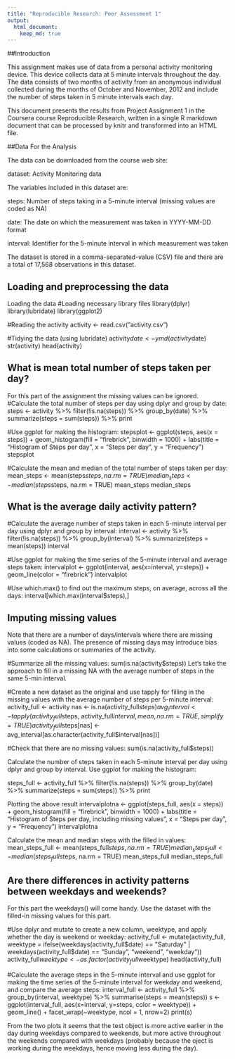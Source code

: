 ```yaml
---
title: "Reproducible Research: Peer Assessment 1"
output: 
  html_document:
    keep_md: true
---
```

##Introduction

This assignment makes use of data from a personal activity monitoring device. This device collects data at 5 minute intervals throughout the day. The data consists of two months of activity from an anonymous individual collected during the months of October and November, 2012 and include the number of steps taken in 5 minute intervals each day.

This document presents the results from Project Assignment 1 in the Coursera course Reproducible Research, written in a single R markdown document that can be processed by knitr and transformed into an HTML file.

##Data For the Analysis

The data can be downloaded from the course web site:

dataset: Activity Monitoring data

The variables included in this dataset are:

steps: Number of steps taking in a 5-minute interval (missing values are coded as NA)

date: The date on which the measurement was taken in YYYY-MM-DD format

interval: Identifier for the 5-minute interval in which measurement was taken

The dataset is stored in a comma-separated-value (CSV) file and there are a total of 17,568 observations in this dataset.

## Loading and preprocessing the data
Loading the data
#Loading necessary library files
library(dplyr)
library(lubridate)
library(ggplot2)

#Reading the activity
activity <- read.csv("activity.csv")

#Tidying the data (using lubridate)
activity$date <- ymd(activity$date)
str(activity)
head(activity)


## What is mean total number of steps taken per day?
For this part of the assignment the missing values can be ignored.
#Calculate the total number of steps per day using dplyr and group by date:
steps <- activity %>%
  filter(!is.na(steps)) %>%
  group_by(date) %>%
  summarize(steps = sum(steps)) %>%
  print

#Use ggplot for making the histogram:
stepsplot <- ggplot(steps, aes(x = steps)) +
  geom_histogram(fill = "firebrick", binwidth = 1000) +
  labs(title = "Histogram of Steps per day", x = "Steps per day", y = "Frequency")
stepsplot

#Calculate the mean and median of the total number of steps taken per day:
mean_steps <- mean(steps$steps, na.rm = TRUE)
median_steps <- median(steps$steps, na.rm = TRUE)
mean_steps
median_steps


## What is the average daily activity pattern?
#Calculate the average number of steps taken in each 5-minute interval per day using dplyr and group by interval:
interval <- activity %>%
  filter(!is.na(steps)) %>%
  group_by(interval) %>%
  summarize(steps = mean(steps))
interval

#Use ggplot for making the time series of the 5-minute interval and average steps taken:
intervalplot <- ggplot(interval, aes(x=interval, y=steps)) +
  geom_line(color = "firebrick")
intervalplot

#Use which.max() to find out the maximum steps, on average, across all the days:
interval[which.max(interval$steps),]


## Imputing missing values
Note that there are a number of days/intervals where there are missing values (coded as NA). The presence of missing days may introduce bias into some calculations or summaries of the activity.

#Summarize all the missing values:
sum(is.na(activity$steps))
Let’s take the approach to fill in a missing NA with the average number of steps in the same 5-min interval.

#Create a new dataset as the original and use tapply for filling in the missing values with the average number of steps per 5-minute interval:
activity_full <- activity
nas <- is.na(activity_full$steps)
avg_interval <- tapply(activity_full$steps, activity_full$interval, mean, na.rm=TRUE, simplify=TRUE)
activity_full$steps[nas] <- avg_interval[as.character(activity_full$interval[nas])]

#Check that there are no missing values:
sum(is.na(activity_full$steps))

Calculate the number of steps taken in each 5-minute interval per day using dplyr and group by interval. Use ggplot for making the histogram:

steps_full <- activity_full %>%
  filter(!is.na(steps)) %>%
  group_by(date) %>%
  summarize(steps = sum(steps)) %>%
  print

Plotting the above result
intervalplotna <- ggplot(steps_full, aes(x = steps)) +
  geom_histogram(fill = "firebrick", binwidth = 1000) +
  labs(title = "Histogram of Steps per day, including missing values", x = "Steps per day", y = "Frequency")
intervalplotna

Calculate the mean and median steps with the filled in values:
mean_steps_full <- mean(steps_full$steps, na.rm = TRUE)
median_steps_full <- median(steps_full$steps, na.rm = TRUE)
mean_steps_full
median_steps_full


## Are there differences in activity patterns between weekdays and weekends?
For this part the weekdays() will come handy. Use the dataset with the filled-in missing values for this part.

#Use dplyr and mutate to create a new column, weektype, and apply whether the day is weekend or weekday:
activity_full <- mutate(activity_full, weektype = ifelse(weekdays(activity_full$date) == "Saturday" | weekdays(activity_full$date) == "Sunday", "weekend", "weekday"))
activity_full$weektype <- as.factor(activity_full$weektype)
head(activity_full)

#Calculate the average steps in the 5-minute interval and use ggplot for making the time series of the 5-minute interval for weekday and weekend, and compare the average steps:
interval_full <- activity_full %>%
  group_by(interval, weektype) %>%
  summarise(steps = mean(steps))
s <- ggplot(interval_full, aes(x=interval, y=steps, color = weektype)) +
  geom_line() +
  facet_wrap(~weektype, ncol = 1, nrow=2)
print(s)

From the two plots it seems that the test object is more active earlier in the day during weekdays compared to weekends, but more active throughout the weekends compared with weekdays (probably because the oject is working during the weekdays, hence moving less during the day).
